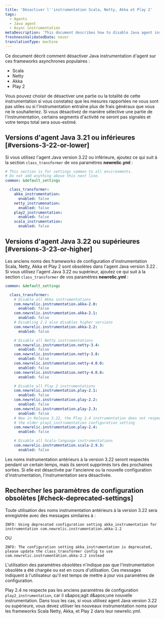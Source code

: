 ```yaml
---
title: 'Désactiver l''instrumentation Scala, Netty, Akka et Play 2'
tags:
  - Agents
  - Java agent
  - Async instrumentation
metaDescription: 'This document describes how to disable Java agent instrumentation on Scala, Netty, Akka, and Play2 frameworks'
freshnessValidatedDate: never
translationType: machine
---
```


Ce document décrit comment désactiver Java instrumentation d'agent sur ces frameworks asynchrones populaires :

* Scala
* Netty
* Akka
* Play 2

Vous pouvez choisir de désactiver une partie ou la totalité de cette instrumentation si vous constatez que les mesures rapportées ne vous sont pas utiles ou si l'instrumentation entraîne plus de frais généraux que vous ne le souhaiteriez. Si vous désactivez de manière sélective une partie de l'instrumentation, certains segments d'activité ne seront pas signalés et votre temps total sera sous-estimé.

## Versions d'agent Java 3.21 ou inférieures [#versions-3-22-or-lower]

Si vous utilisez l'agent Java version 3.22 ou inférieure, ajoutez ce qui suit à la section `class_transformer` de vos paramètres <DNT>**newrelic.yml**</DNT> :

```yml
# This section is for settings common to all environments.
# Do not add anything above this next line.
common: &default_settings

  class_transformer: 
    akka_instrumentation:
      enabled: false
    netty_instrumenation:
      enabled: false
    play2_instrumentation:
      enabled: false
    scala_instrumentation:
      enabled: false
```

## Versions d'agent Java 3.22 ou supérieures [#versions-3-23-or-higher]

Les anciens noms des frameworks de configuration d'instrumentation Scala, Netty, Akka et Play 2 sont obsolètes dans l'agent Java version 3.22 . Si vous utilisez l'agent Java 3.22 ou supérieur, ajoutez ce qui suit à la section `class_transformer` de vos paramètres <DNT>**newrelic.yml**</DNT> :

```yml
common: &default_settings

  class_transformer:
    # Disable all Akka instrumentations
    com.newrelic.instrumentation.akka-2.0:
      enabled: false
    com.newrelic.instrumentation.akka-2.1:
      enabled: false
    # Disabling 2.2 also disables higher versions
    com.newrelic.instrumentation.akka-2.2:
      enabled: false

    # Disable all Netty instrumentations
    com.newrelic.instrumentation.netty-3.4:
      enabled: false
    com.newrelic.instrumentation.netty-3.8:
      enabled: false
    com.newrelic.instrumentation.netty-4.0.0:
      enabled: false
    com.newrelic.instrumentation.netty-4.0.8:
      enabled: false

    # Disable all Play 2 instrumentations
    com.newrelic.instrumentation.play-2.1:
      enabled: false
    com.newrelic.instrumentation.play-2.2:
      enabled: false
    com.newrelic.instrumentation.play-2.3:
      enabled: false
    # New in Release 3.22, the Play 2.4 instrumentation does not respect
    # the older play2_instrumentation configuration setting 
    com.newrelic.instrumentation.play-2.4:
      enabled: false

    # Disable all Scala-language instrumentations
    com.newrelic.instrumentation.scala-2.9.3:
      enabled: false
```

Les noms instrumentation antérieurs à la version 3.22 seront respectés pendant un certain temps, mais ils seront supprimés lors des prochaines sorties. Si elle est désactivée par l'ancienne ou la nouvelle configuration d'instrumentation, l'instrumentation sera désactivée.

## Rechercher les paramètres de configuration obsolètes [#check-deprecated-settings]

Toute utilisation des noms instrumentation antérieurs à la version 3.22 sera enregistrée avec des messages similaires à :

```
INFO: Using deprecated configuration setting akka_instrumentation for instrumentation com.newrelic.instrumentation.akka-2.2
```

OU

```
INFO: The configuration setting akka_instrumentation is deprecated, please update the class_transformer config to use com.newrelic.instrumentation.akka-2.2 instead
```

L'utilisation des paramètres obsolètes n'indique pas que l'instrumentation obsolète a été chargée ou est en cours d'utilisation. Ces messages indiquent à l'utilisateur qu'il est temps de mettre à jour vos paramètres de configuration.

Play 2.4 ne respecte pas les anciens paramètres de configuration `play2_instrumentation`, car il s&amp;apos;agit d&amp;apos;une nouvelle instrumentation. Dans tous les cas, si vous utilisez agent Java version 3.22 ou supérieure, vous devez utiliser les nouveaux instrumentation noms pour les frameworks Scala Netty, Akka, et Play 2 dans leur newrelic.yml.